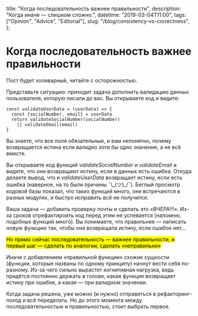   title: "Когда последовательность важнее правильности",
  description: "Когда иначе — слишком сложно.",
  datetime: "2019-03-04T11:00",
  tags: ["Opinion", "Advice", "Editorial"],
  slug: "/blog/consistency-vs-correctness",
};

# Когда последовательность важнее правильности

Пост будет холиварный, читайте с осторожностью.

Представьте ситуацию: приходит задача дополнить валидацию данных пользователя, которую писали до вас. Вы открываете код и видите:

```
const validateUserData = (userData) => {
  const {socialNumber, email} = userData
  return validateSocialNumber(socialNumber)
    || validateEmail(email)
}
```

Вы знаете, что все поля обязательные, и вам непонятно, почему возвращается истина если валидно хотя бы одно значение, а не всё вместе.

Вы открываете код функций _validateSocialNumber_ и _validateEmail_ и видите, что они возвращают истину, если в данных есть ошибка. Откуда делаете вывод, что и _validateUserData_ возвращает истину, если есть ошибка (наверное, на то были причины ¯\\\_(ツ)\_/¯). Беглый просмотр кодовой базы показал, что таких функций много, они встречаются в разных модулях, и быстро исправить всё не получится.

Ваша задача — добавить проверку почты и сделать это «ВЧЕРА!!!». Из-за сроков отрефактироить код перед этим не успевается (напомню, подобных функций много). Вы понимаете, что правильнее — написать новую функцию так, чтобы она возвращала истину, если ошибок нет...

<mark>
  Но прямо сейчас последовательность — важнее правильности, и первый шаг — сделать по аналогии,
  сделать «неправильно»
</mark>

Иначе с добавлением «правильной функции» схожие сущности (функции, которые названы по одному принципу) начнут вести себя по-разному. Из-за чего сильно вырастет когнитивная нагрузка, ведь придётся постоянно держать в голове, какая функция возвращает истину при ошибке, а какая — при валидном значении.

Когда задача решена, уже можно (и нужно) отправиться в рефакторинг-поход и всё переделать. Но до этого момента между последовательностью и правильностью, стоит выбрать первое.
